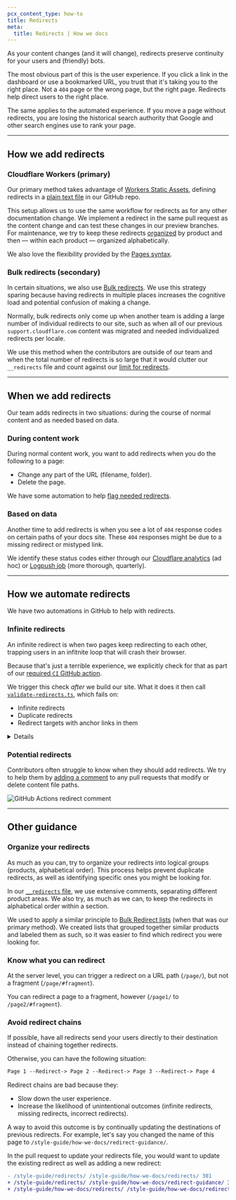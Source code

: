 ```yaml
---
pcx_content_type: how-to
title: Redirects
meta:
  title: Redirects | How we docs
---
```



As your content changes (and it will change), <GlossaryTooltip term="redirect">redirects</GlossaryTooltip> preserve continuity for your users and (friendly) bots.

The most obvious part of this is the user experience. If you click a link in the dashboard or use a bookmarked URL, you trust that it's taking you to the right place. Not a `404` page or the wrong page, but the right page. Redirects help direct users to the right place.

The same applies to the automated experience. If you move a page without redirects, you are losing the historical search authority that Google and other search engines use to rank your page.

---

## How we add redirects

### Cloudflare Workers (primary)

Our primary method takes advantage of [Workers Static Assets](/workers/static-assets/redirects/), defining redirects in a [plain text file](https://github.com/cloudflare/cloudflare-docs/blob/production/public/__redirects) in our GitHub repo.

This setup allows us to use the same workflow for redirects as for any other documentation change. We implement a redirect in the same pull request as the content change and can test these changes in our preview branches. For maintenance, we try to keep these redirects [organized](#organize-your-redirects) by product and then — within each product — organized alphabetically.

We also love the flexibility provided by the [Pages syntax](/workers/static-assets/redirects/#advanced-redirects).

### Bulk redirects (secondary)

In certain situations, we also use [Bulk redirects](/rules/url-forwarding/bulk-redirects/). We use this strategy sparing because having redirects in multiple places increases the cognitive load and potential confusion of making a change.

Normally, bulk redirects only come up when another team is adding a large number of individual redirects to our site, such as when all of our previous `support.cloudflare.com` content was migrated and needed individualized redirects per locale.

We use this method when the contributors are outside of our team and when the total number of redirects is so large that it would clutter our `__redirects` file and count against our [limit for redirects](/workers/static-assets/redirects/#surpass-_redirects-limits).

---

## When we add redirects

Our team adds redirects in two situations: during the course of normal content and as needed based on data.

### During content work

During normal content work, you want to add redirects when you do the following to a page:

- Change any part of the URL (filename, folder).
- Delete the page.

We have some automation to help [flag needed redirects](#potential-redirects).

### Based on data

Another time to add redirects is when you see a lot of `404` response codes on certain paths of your docs site. These `404` responses might be due to a missing redirect or mistyped link.

We identify these status codes either through our [Cloudflare analytics](/analytics/account-and-zone-analytics/zone-analytics/) (ad hoc) or [Logpush job](/logs/about/) (more thorough, quarterly).

---

## How we automate redirects

We have two automations in GitHub to help with redirects.

### Infinite redirects

An infinite redirect is when two pages keep redirecting to each other, trapping users in an infitnite loop that will crash their browser.

Because that's just a terrible experience, we explicitly check for that as part of our [required `CI` GitHub action](https://github.com/cloudflare/cloudflare-docs/blob/production/.github/workflows/ci.yml#L62-L63).

We trigger this check _after_ we build our site. What it does it then call [`validate-redirects.ts`](https://github.com/cloudflare/cloudflare-docs/blob/production/bin/validate-redirects.ts), which fails on:

- Infinite redirects
- Duplicate redirects
- Redirect targets with anchor links in them

<Details header="validate-redirects.ts">
	<GitHubCode
		repo="cloudflare/cloudflare-docs"
		file="bin/validate-redirects.ts"
		commit="f5339d91b62353eb1233a64b8ab00aaf8f40cdac"
		lang="ts"
		code={{ title: "validate-redirects.ts" }}
	/>
</Details>

### Potential redirects

Contributors often struggle to know when they should add redirects. We try to help them by [adding a comment](https://github.com/cloudflare/cloudflare-docs/blob/production/.github/workflows/potential-redirects-or-partials.yml) to any pull requests that modify or delete content file paths.

![GitHub Actions redirect comment](~/assets/images/style-guide/how-we-docs/redirects-github.png)

---

## Other guidance

### Organize your redirects

As much as you can, try to organize your redirects into logical groups (products, alphabetical order). This process helps prevent duplicate redirects, as well as identifying specific ones you might be looking for.

In our [`__redirects` file](https://github.com/cloudflare/cloudflare-docs/blob/production/public/__redirects), we use extensive comments, separating different product areas. We also try, as much as we can, to keep the redirects in alphabetical order within a section.

We used to apply a similar principle to [Bulk Redirect lists](/rules/url-forwarding/bulk-redirects/) (when that was our primary method). We created lists that grouped together similar products and labeled them as such, so it was easier to find which redirect you were looking for.

### Know what you can redirect

At the server level, you can trigger a redirect on a URL path (`/page/`), but not a fragment (`/page/#fragment`).

You can redirect a page to a fragment, however (`/page1/` to `/page2/#fragment`).

### Avoid redirect chains

If possible, have all redirects send your users directly to their destination instead of chaining together redirects.

Otherwise, you can have the following situation:

```txt
Page 1 --Redirect-> Page 2 --Redirect-> Page 3 --Redirect-> Page 4
```

Redirect chains are bad because they:

- Slow down the user experience.
- Increase the likelihood of unintentional outcomes (infinite redirects, missing redirects, incorrect redirects).

A way to avoid this outcome is by continually updating the destinations of previous redirects. For example, let's say you changed the name of this page to `/style-guide/how-we-docs/redirect-guidance/`.

In the pull request to update your redirects file, you would want to update the existing redirect as well as adding a new redirect:

```diff title="__redirects"
- /style-guide/redirects/ /style-guide/how-we-docs/redirects/ 301
+ /style-guide/redirects/ /style-guide/how-we-docs/redirect-guidance/ 301
+ /style-guide/how-we-docs/redirects/ /style-guide/how-we-docs/redirect-guidance/ 301
```
